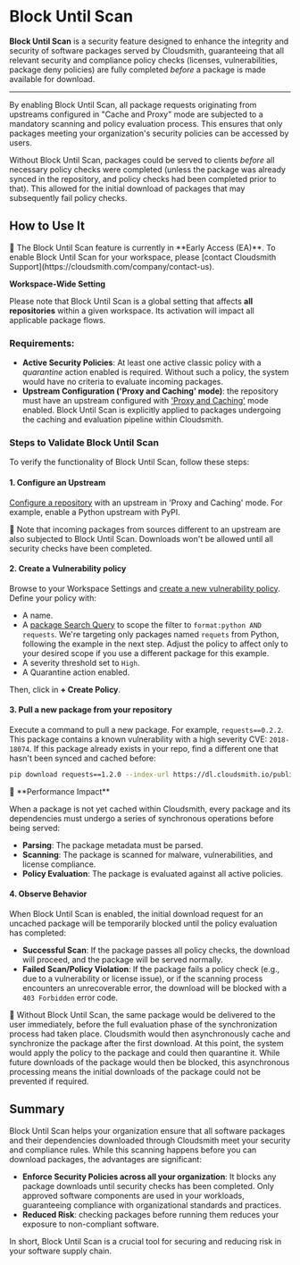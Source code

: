 
# Block Until Scan

**Block Until Scan** is a security feature designed to enhance the integrity and security of software packages served by Cloudsmith, guaranteeing that all relevant security and compliance policy checks (licenses, vulnerabilities, package deny policies) are fully completed *before* a package is made available for download.

---

By enabling Block Until Scan, all package requests originating from upstreams configured in "Cache and Proxy" mode are subjected to a mandatory scanning and policy evaluation process. This ensures that only packages meeting your organization's security policies can be accessed by users.

Without Block Until Scan, packages could be served to clients *before* all necessary policy checks were completed (unless the package was already synced in the repository, and policy checks had been completed prior to that). This allowed for the initial download of packages that may subsequently fail policy checks.

## How to Use It

<Note variant="important">
📘 The Block Until Scan feature is currently in **Early Access (EA)**. To enable Block Until Scan for your workspace, please [contact Cloudsmith Support](https://cloudsmith.com/company/contact-us).

**Workspace-Wide Setting**

Please note that Block Until Scan is a global setting that affects **all repositories** within a given workspace. Its activation will impact all applicable package flows.
</Note>

### Requirements:

- **Active Security Policies**: At least one active classic policy with a _quarantine_ action enabled is required. Without such a policy, the system would have no criteria to evaluate incoming packages.
- **Upstream Configuration ('Proxy and Caching' mode)**: the repository must have an upstream configured with ['Proxy and Caching'](/repositories/upstreams#supported-formats) mode enabled. Block Until Scan is explicitly applied to packages undergoing the caching and evaluation pipeline within Cloudsmith.

### Steps to Validate Block Until Scan

To verify the functionality of Block Until Scan, follow these steps:

#### 1. Configure an Upstream

[Configure a repository](/repositories/upstreams) with an upstream in 'Proxy and Caching' mode. For example, enable a Python upstream with PyPI.

<Note>
📘 Note that incoming packages from sources different to an upstream are also subjected to Block Until Scan. Downloads won't be allowed until all security checks have been completed.
</Note>

#### 2. Create a Vulnerability policy

Browse to your Workspace Settings and [create a new vulnerability policy](/policy-management/vulnerability-policy). Define your policy with:
- A name.
- A [package Search Query](/artifact-management/search-filter-sort-packages) to scope the filter to `format:python AND requests`. We're targeting only packages named `requets` from Python, following the example in the next step. Adjust the policy to affect only to your desired scope if you use a different package for this example.
- A severity threshold set to `High`.
- A Quarantine action enabled.

Then, click in **+ Create Policy**.

#### 3. Pull a new package from your repository

Execute a command to pull a new package. For example, `requests==0.2.2`. This package contains a known vulnerability with a high severity CVE: `2018-18074`. If this package already exists in your repo, find a different one that hasn't been synced and cached before:

```bash
pip download requests==1.2.0 --index-url https://dl.cloudsmith.io/public/demo-docs/awesome-repo/python/simple/ 
```

<Note>
📘 **Performance Impact**

When a package is not yet cached within Cloudsmith, every package and its dependencies must undergo a series of synchronous operations before being served:

* **Parsing**: The package metadata must be parsed.
* **Scanning**: The package is scanned for malware, vulnerabilities, and license compliance.
* **Policy Evaluation**: The package is evaluated against all active policies.
</Note>

#### 4. Observe Behavior

When Block Until Scan is enabled, the initial download request for an uncached package will be temporarily blocked until the policy evaluation has completed:
- **Successful Scan**: If the package passes all policy checks, the download will proceed, and the package will be served normally.
- **Failed Scan/Policy Violation**: If the package fails a policy check (e.g., due to a vulnerability or license issue), or if the scanning process encounters an unrecoverable error, the download will be blocked with a `403 Forbidden` error code.

<Note>📘 Without Block Until Scan, the same package would be delivered to the user immediately, before the full evaluation phase of the synchronization process had taken place. Cloudsmith would then asynchronously cache and synchronize the package after the first download. At this point, the system would apply the policy to the package and could then quarantine it. While future downloads of the package would then be blocked, this asynchronous processing means the initial downloads of the package could not be prevented if required.</Note>

## Summary

Block Until Scan helps your organization ensure that all software packages and their dependencies downloaded through Cloudsmith meet your security and compliance rules.
While this scanning happens before you can download packages, the advantages are significant:

- **Enforce Security Policies across all your organization**: It blocks any package downloads until security checks has been completed. Only approved software components are used in your workloads, guaranteeing compliance with organizational standards and practices.
- **Reduced Risk**: checking packages before running them reduces your exposure to non-compliant software.

In short, Block Until Scan is a crucial tool for securing and reducing risk in your software supply chain.